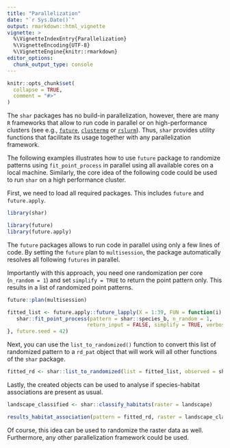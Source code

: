 ```yaml
---
title: "Parallelization"
date: "`r Sys.Date()`"
output: rmarkdown::html_vignette
vignette: >
  %\VignetteIndexEntry{Parallelization}
  %\VignetteEncoding{UTF-8}
  %\VignetteEngine{knitr::rmarkdown}
editor_options: 
  chunk_output_type: console
---
```


```r
knitr::opts_chunk$set(
  collapse = TRUE,
  comment = "#>"
)
```

The `shar` packages has no build-in parallelization, however, there are many `R` frameworks that allow to run code in parallel or on high-performance clusters (see e.g., [`future`]( https://CRAN.R-project.org/package=future), [`clustermq`]( https://CRAN.R-project.org/package=clustermq) or [`rslurm`]( https://CRAN.R-project.org/package=rslurm)). Thus, `shar` provides utility functions that facilitate its usage together with any parallelization framework. 

The following examples illustrates how to use `future` package to randomize patterns using `fit_point_process` in parallel using all available cores on a local machine. Similarly, the core idea of the following code could be used to run `shar` on a high performance cluster.

First, we need to load all required packages. This includes `future` and `future.apply`.

```r
library(shar)

library(future)
library(future.apply)
```

The `future` packages allows to run code in parallel using only a few lines of code. By setting the `future` plan to `multisession`, the package automatically resolves all following `futures` in parallel.

Importantly with this approach, you need one randomization per core (`n_random = 1`) and set `simplify = TRUE` to return the point pattern only. This results in a list of randomized point patterns.

```r
future::plan(multisession)

fitted_list <- future.apply::future_lapply(X = 1:39, FUN = function(i) {
   shar::fit_point_process(pattern = shar::species_b, n_random = 1,
                          return_input = FALSE, simplify = TRUE, verbose = FALSE)
}, future.seed = 42)
```

Next, you can use the `list_to_randomized()` function to convert this list of randomized pattern to a `rd_pat` object that will work will all other functions of the `shar` package.

```r
fitted_rd <- shar::list_to_randomized(list = fitted_list, observed = shar::species_b)
```

Lastly, the created objects can be used to analyse if species-habitat associations are present as usual.

```r
landscape_classified <- shar::classify_habitats(raster = landscape)

results_habitat_association(pattern = fitted_rd, raster = landscape_classified)
```

Of course, this idea can be used to randomize the raster data as well. Furthermore, any other parallelization framework could be used.
